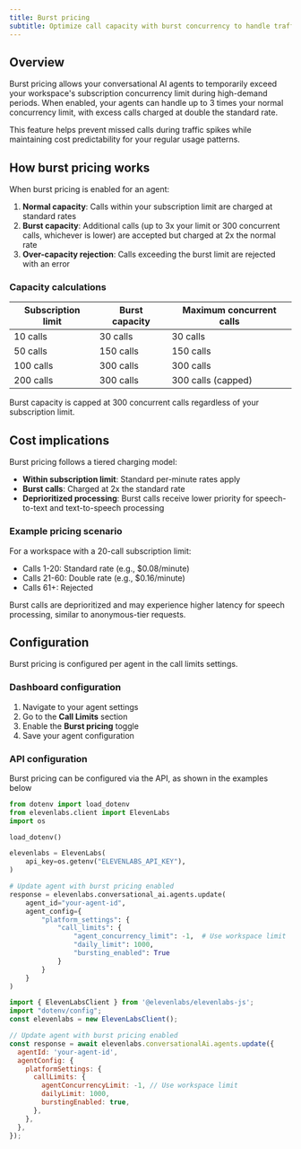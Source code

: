 ```yaml
---
title: Burst pricing
subtitle: Optimize call capacity with burst concurrency to handle traffic spikes.
---
```


## Overview

Burst pricing allows your conversational AI agents to temporarily exceed your workspace's subscription concurrency limit during high-demand periods. When enabled, your agents can handle up to 3 times your normal concurrency limit, with excess calls charged at double the standard rate.

This feature helps prevent missed calls during traffic spikes while maintaining cost predictability for your regular usage patterns.

## How burst pricing works

When burst pricing is enabled for an agent:

1. **Normal capacity**: Calls within your subscription limit are charged at standard rates
2. **Burst capacity**: Additional calls (up to 3x your limit or 300 concurrent calls, whichever is lower) are accepted but charged at 2x the normal rate
3. **Over-capacity rejection**: Calls exceeding the burst limit are rejected with an error

### Capacity calculations

| Subscription limit | Burst capacity | Maximum concurrent calls |
| ------------------ | -------------- | ------------------------ |
| 10 calls           | 30 calls       | 30 calls                 |
| 50 calls           | 150 calls      | 150 calls                |
| 100 calls          | 300 calls      | 300 calls                |
| 200 calls          | 300 calls      | 300 calls (capped)       |

<Note>Burst capacity is capped at 300 concurrent calls regardless of your subscription limit.</Note>

## Cost implications

Burst pricing follows a tiered charging model:

- **Within subscription limit**: Standard per-minute rates apply
- **Burst calls**: Charged at 2x the standard rate
- **Deprioritized processing**: Burst calls receive lower priority for speech-to-text and text-to-speech processing

### Example pricing scenario

For a workspace with a 20-call subscription limit:

- Calls 1-20: Standard rate (e.g., $0.08/minute)
- Calls 21-60: Double rate (e.g., $0.16/minute)
- Calls 61+: Rejected

<Warning>
  Burst calls are deprioritized and may experience higher latency for speech processing, similar to
  anonymous-tier requests.
</Warning>

## Configuration

Burst pricing is configured per agent in the call limits settings.

### Dashboard configuration

1. Navigate to your agent settings
2. Go to the **Call Limits** section
3. Enable the **Burst pricing** toggle
4. Save your agent configuration

### API configuration

Burst pricing can be configured via the API, as shown in the examples below

<CodeBlocks>

```python title="Python"
from dotenv import load_dotenv
from elevenlabs.client import ElevenLabs
import os

load_dotenv()

elevenlabs = ElevenLabs(
    api_key=os.getenv("ELEVENLABS_API_KEY"),
)

# Update agent with burst pricing enabled
response = elevenlabs.conversational_ai.agents.update(
    agent_id="your-agent-id",
    agent_config={
        "platform_settings": {
            "call_limits": {
                "agent_concurrency_limit": -1,  # Use workspace limit
                "daily_limit": 1000,
                "bursting_enabled": True
            }
        }
    }
)
```

```javascript title="JavaScript"
import { ElevenLabsClient } from '@elevenlabs/elevenlabs-js';
import "dotenv/config";
const elevenlabs = new ElevenLabsClient();

// Update agent with burst pricing enabled
const response = await elevenlabs.conversationalAi.agents.update({
  agentId: 'your-agent-id',
  agentConfig: {
    platformSettings: {
      callLimits: {
        agentConcurrencyLimit: -1, // Use workspace limit
        dailyLimit: 1000,
        burstingEnabled: true,
      },
    },
  },
});
```

</CodeBlocks>
